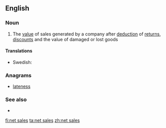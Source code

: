 ==English==

===Noun===
{{en-noun|head=[[net]] [[sales]]|-}}

# {{label|en|business}} The [[value]] of sales generated by a company after [[deduction]] of [[return]]s, [[discount]]s and the value of damaged or lost goods

====Translations====
{{trans-top|total sales less costumers' discounts etc.}}
{{trans-mid}}
* Swedish: {{t|sv|nettoomsättning|c}}
{{trans-bottom}}

===Anagrams===
* [[lateness#English|lateness]]

===See also===
* {{l|en|gross sales}}

[[fi:net sales]]
[[ta:net sales]]
[[zh:net sales]]